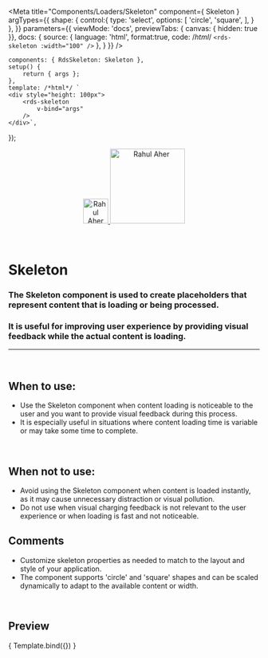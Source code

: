 
<Meta
	title="Components/Loaders/Skeleton"
	component={ Skeleton }
	argTypes={{
		shape: {
			control:{
				type: 'select',
				options: [
					'circle',
					'square',
				],
			}
		},
	}}
	parameters={{
		viewMode: 'docs',
		previewTabs: { canvas: { hidden: true }},
		docs: {
			source: {
				language: 'html',
				format:true,
				code: /*html*/
				`
					<rds-skeleton
						:width="100"
					/>
				`
			},
		}
	}}
/>

	components: { RdsSkeleton: Skeleton },
	setup() {
		return { args };
	},
	template: /*html*/ `
	<div style="height: 100px">
		<rds-skeleton
			v-bind="args"
		/>
	</div>`,
});

<div align="center" style={{display: 'flex'}}>
    <a href="https://rahulaher.netlify.app">
        <img src="https://rahulaher.netlify.app/img/logo/glyph-black-colored.svg" alt="Rahul Aher logo" width="50" />
        <img src="https://rahulaher.netlify.app/img/logo/word-black-colored.svg" alt="Rahul Aher" width="150" />
    </a>
    </a>
    </a>
</div>

<br />
<br />

# Skeleton

### The Skeleton component is used to create placeholders that represent content that is loading or being processed.
### It is useful for improving user experience by providing visual feedback while the actual content is loading.
---
<br />

## When to use:
- Use the Skeleton component when content loading is noticeable
to the user and you want to provide visual feedback during this process.
- It is especially useful in situations where content loading time is
variable or may take some time to complete.

<br />

## When not to use:
- Avoid using the Skeleton component when content is loaded
instantly, as it may cause unnecessary distraction or visual pollution.
- Do not use when visual charging feedback is not relevant to the
user experience or when loading is fast and not noticeable.


## Comments
- Customize skeleton properties as needed to match
to the layout and style of your application.
- The component supports 'circle' and 'square' shapes and can be scaled
dynamically to adapt to the available content or width.

<br />

## Preview

<Canvas>
	<Story
		name="Skeleton"
		args={{
			width: "100"
		}}
	>
		{ Template.bind({}) }
	</Story>
</Canvas>

<ArgsTable story="Skeleton" />